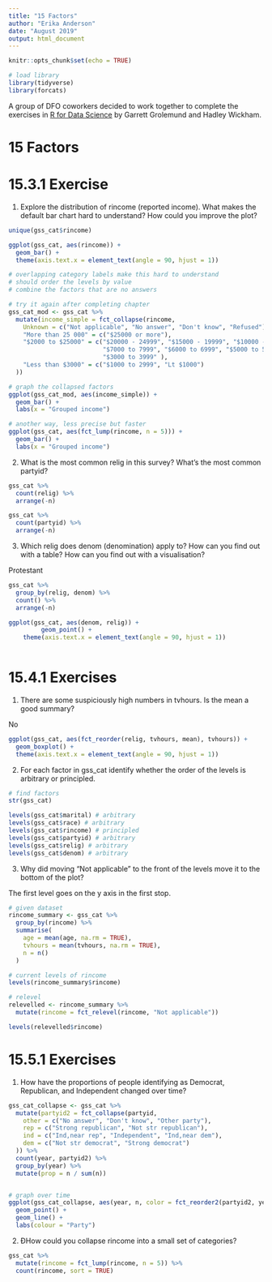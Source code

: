 ```yaml
---
title: "15 Factors"
author: "Erika Anderson"
date: "August 2019"
output: html_document
---
```


```r
knitr::opts_chunk$set(echo = TRUE)

# load library
library(tidyverse)
library(forcats)

```

A group of DFO coworkers decided to work together to complete the exercises in [R for Data Science](https://r4ds.had.co.nz/) by Garrett Grolemund and Hadley Wickham. 

# 15 Factors

# 15.3.1 Exercise
1. Explore the distribution of rincome (reported income). What makes the default bar chart hard to understand? How could you improve the plot?

```r
unique(gss_cat$rincome)

ggplot(gss_cat, aes(rincome)) +
  geom_bar() +
  theme(axis.text.x = element_text(angle = 90, hjust = 1))

# overlapping category labels make this hard to understand
# should order the levels by value
# combine the factors that are no answers

# try it again after completing chapter
gss_cat_mod <- gss_cat %>%
  mutate(income_simple = fct_collapse(rincome,
    Unknown = c("Not applicable", "No answer", "Don't know", "Refused"),
    "More than 25 000" = c("$25000 or more"),
    "$2000 to $25000" = c("$20000 - 24999", "$15000 - 19999", "$10000 - 14999", "$8000 to 9999",
                          "$7000 to 7999", "$6000 to 6999", "$5000 to 5999", "$4000 to 4999",
                          "$3000 to 3999" ),
    "Less than $3000" = c("$1000 to 2999", "Lt $1000")
  ))

# graph the collapsed factors
ggplot(gss_cat_mod, aes(income_simple)) +
  geom_bar() +
  labs(x = "Grouped income") 

# another way, less precise but faster
ggplot(gss_cat, aes(fct_lump(rincome, n = 5))) +
  geom_bar() +
  labs(x = "Grouped income") 

```


2. What is the most common relig in this survey? What’s the most common partyid?

```r

gss_cat %>%
  count(relig) %>%
  arrange(-n)
```
```r

gss_cat %>%
  count(partyid) %>%
  arrange(-n)
```


3. Which relig does denom (denomination) apply to? How can you find out with a table? How can you find out with a visualisation?

Protestant

```r

gss_cat %>%
  group_by(relig, denom) %>%
  count() %>%
  arrange(-n)

ggplot(gss_cat, aes(denom, relig)) +
         geom_point() +
    theme(axis.text.x = element_text(angle = 90, hjust = 1))
  
```


# 15.4.1 Exercises
1. There are some suspiciously high numbers in tvhours. Is the mean a good summary?

No

```r

ggplot(gss_cat, aes(fct_reorder(relig, tvhours, mean), tvhours)) +
  geom_boxplot() +
  theme(axis.text.x = element_text(angle = 90, hjust = 1))

```


2. For each factor in gss_cat identify whether the order of the levels is arbitrary or principled.


```r

# find factors
str(gss_cat)

levels(gss_cat$marital) # arbitrary
levels(gss_cat$race) # arbitrary
levels(gss_cat$rincome) # principled
levels(gss_cat$partyid) # arbitrary
levels(gss_cat$relig) # arbitrary
levels(gss_cat$denom) # arbitrary


```


3. Why did moving “Not applicable” to the front of the levels move it to the bottom of the plot?

The first level goes on the y axis in the first stop.

```r

# given dataset
rincome_summary <- gss_cat %>%
  group_by(rincome) %>%
  summarise(
    age = mean(age, na.rm = TRUE),
    tvhours = mean(tvhours, na.rm = TRUE),
    n = n()
  )

# current levels of rincome
levels(rincome_summary$rincome)

# relevel
relevelled <- rincome_summary %>%
  mutate(rincome = fct_relevel(rincome, "Not applicable"))

levels(relevelled$rincome)

```


# 15.5.1 Exercises
1. How have the proportions of people identifying as Democrat, Republican, and Independent changed over time?

```r

gss_cat_collapse <- gss_cat %>%
  mutate(partyid2 = fct_collapse(partyid,
    other = c("No answer", "Don't know", "Other party"),
    rep = c("Strong republican", "Not str republican"),
    ind = c("Ind,near rep", "Independent", "Ind,near dem"),
    dem = c("Not str democrat", "Strong democrat")
  )) %>%
  count(year, partyid2) %>%
  group_by(year) %>%
  mutate(prop = n / sum(n))


# graph over time
ggplot(gss_cat_collapse, aes(year, n, color = fct_reorder2(partyid2, year, prop))) +
  geom_point() +
  geom_line() +
  labs(colour = "Party")

```


2. ÐHow could you collapse rincome into a small set of categories?

```r

gss_cat %>%
  mutate(rincome = fct_lump(rincome, n = 5)) %>%
  count(rincome, sort = TRUE)

```

